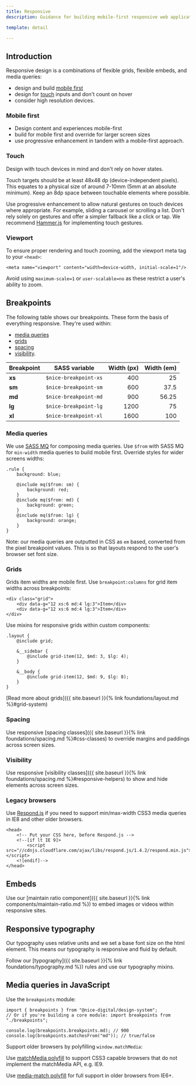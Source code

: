 ```yaml
---
title: Responsive
description: Guidance for building mobile-first responsive web applications

template: detail

---
```


## Introduction

Responsive design is a combinations of flexible grids, flexible embeds, and media queries:

- design and build [mobile first](#mobile-first)
- design for [touch](#touch) inputs and don't count on hover
- consider high resolution devices.

### Mobile first

- Design content and experiences mobile-first
- build for mobile first and override for larger screen sizes
- use progressive enhancement in tandem with a mobile-first approach.

### Touch

Design with touch devices in mind and don't rely on hover states.

Touch targets should be at least 48x48 dp (device-independent pixels). This equates to a physical size of around 7-10mm (5mm at an absolute minimum). Keep an 8dp space between touchable elements where possible.

Use progressive enhancement to allow natural gestures on touch devices where appropriate. For example, sliding a carousel or scrolling a list. Don't rely solely on gestures and offer a simpler fallback like a click or tap. We recommend [Hammer.js](http://hammerjs.github.io/) for implementing touch gestures.

### Viewport

To ensure proper rendering and touch zooming, add the viewport meta tag to your `<head>`:

```
<meta name="viewport" content="width=device-width, initial-scale=1"/>
```

Avoid using `maximum-scale=1` or `user-scalable=no` as these restrict a user's ability to zoom.

## Breakpoints

The following table shows our breakpoints. These form the basis of everything responsive. They're used within:

- [media queries](#media-queries)
- [grids](#grids)
- [spacing](#spacing)
- [visibility](#visibility).

| Breakpoint | SASS variable         | Width (px) | Width (em) |
| ---------- | --------------------- | ---------: | ---------: |
| **xs**     | `$nice-breakpoint-xs` |        400 |         25 |
| **sm**     | `$nice-breakpoint-sm` |        600 |       37.5 |
| **md**     | `$nice-breakpoint-md` |        900 |      56.25 |
| **lg**     | `$nice-breakpoint-lg` |       1200 |         75 |
| **xl**     | `$nice-breakpoint-xl` |       1600 |        100 |

### Media queries

We use [SASS MQ](https://github.com/sass-mq/sass-mq) for composing media queries. Use `$from` with SASS MQ for `min-width` media queries to build mobile first. Override styles for wider screens widths:

```
.rule {
    background: blue;

    @include mq($from: sm) {
        background: red;
    }
    @include mq($from: md) {
        background: green;
    }
    @include mq($from: lg) {
        background: orange;
    }
}
```

Note: our media queries are outputted in CSS as `em` based, converted from the pixel breakpoint values. This is so that layouts respond to the user's browser set font size.

### Grids

Grids item widths are mobile first. Use `breakpoint:columns` for grid item widths across breakpoints:

```
<div class="grid">
    <div data-g="12 xs:6 md:4 lg:3">Item</div>
    <div data-g="12 xs:6 md:4 lg:3">Item</div>
</div>
```

Use mixins for responsive grids within custom components:

```
.layout {
    @include grid;

    &__sidebar {
        @include grid-item(12, $md: 3, $lg: 4);
    }

    &__body {
        @include grid-item(12, $md: 9, $lg: 8);
    }
}
```

[Read more about grids]({{ site.baseurl }}{% link foundations/layout.md %}#grid-system)

### Spacing

Use responsive [spacing classes]({{ site.baseurl }}{% link foundations/spacing.md %}#css-classes) to override margins and paddings across screen sizes.

### Visibility

Use responsive [visibility classes]({{ site.baseurl }}{% link foundations/spacing.md %}#responsive-helpers) to show and hide elements across screen sizes.

### Legacy browsers

Use [Respond.js](https://github.com/scottjehl/Respond) if you need to support min/max-width CSS3 media queries in IE8 and other older browsers.

```
<head>
    <!-- Put your CSS here, before Respond.js -->
    <!--[if lt IE 9]>
        <script src="//cdnjs.cloudflare.com/ajax/libs/respond.js/1.4.2/respond.min.js"></script>
    <![endif]-->
</head>
```

## Embeds

Use our [maintain ratio component]({{ site.baseurl }}{% link components/maintain-ratio.md %}) to embed images or videos within responsive sites.

## Responsive typography

Our typography uses relative units and we set a base font size on the html element. This means our typography is responsive and fluid by default.

Follow our [typography]({{ site.baseurl }}{% link foundations/typography.md %}) rules and use our typography mixins.

## Media queries in JavaScript

Use the `breakpoints` module:

```
import { breakpoints } from "@nice-digital/design-system";
// Or if you're building a core module: import breakpoints from "./breakpoints";

console.log(breakpoints.breakpoints.md); // 900
console.log(breakpoints.matchesFrom("md")); // true/false
```

Support older browsers by polyfilling `window.matchMedia`:

Use [matchMedia polyfill](https://github.com/paulirish/matchMedia.js) to support CSS3 capable browsers that do not implement the matchMedia API, e.g. IE9.

Use [media-match polyfill](https://github.com/weblinc/media-match) for full support in older browsers from IE6+.
